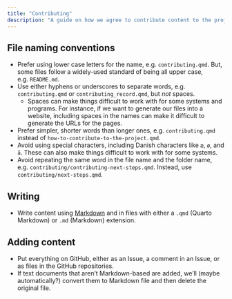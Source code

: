 ```yaml
---
title: "Contributing"
description: "A guide on how we agree to contribute content to the project."
---
```


## File naming conventions

-   Prefer using lower case letters for the name, e.g.
    `contributing.qmd`. But, some files follow a widely-used standard 
    of being all upper case, e.g. `README.md`.
-   Use either hyphens or underscores to separate words, e.g.
    `contributing.qmd` or `contributing_record.qmd`, but *not* spaces.
    -   Spaces can make things difficult to work with for some systems
        and programs. For instance, if we want to generate our files
        into a website, including spaces in the names can make it
        difficult to generate the URLs for the pages.
-   Prefer simpler, shorter words than longer ones, e.g.
    `contributing.qmd` instead of
    `how-to-contribute-to-the-project.qmd`.
-   Avoid using special characters, including Danish characters like
    `æ`, `ø`, and `å`. These can also make things difficult to work with
    for some systems.
-   Avoid repeating the same word in the file name and the folder name,
    e.g. `contributing/contributing-next-steps.qmd`. Instead, use
    `contributing/next-steps.qmd`.

## Writing

-   Write content using
    [Markdown](https://quarto.org/docs/authoring/markdown-basics.html)
    and in files with either a `.qmd` (Quarto Markdown) or `.md`
    (Markdown) extension.

## Adding content

-   Put everything on GitHub, either as an Issue, a comment in an Issue,
    or as files in the GitHub repositories.
-   If text documents that aren't Markdown-based are added, we'll (maybe
    automatically?) convert them to Markdown file and then delete the
    original file.
